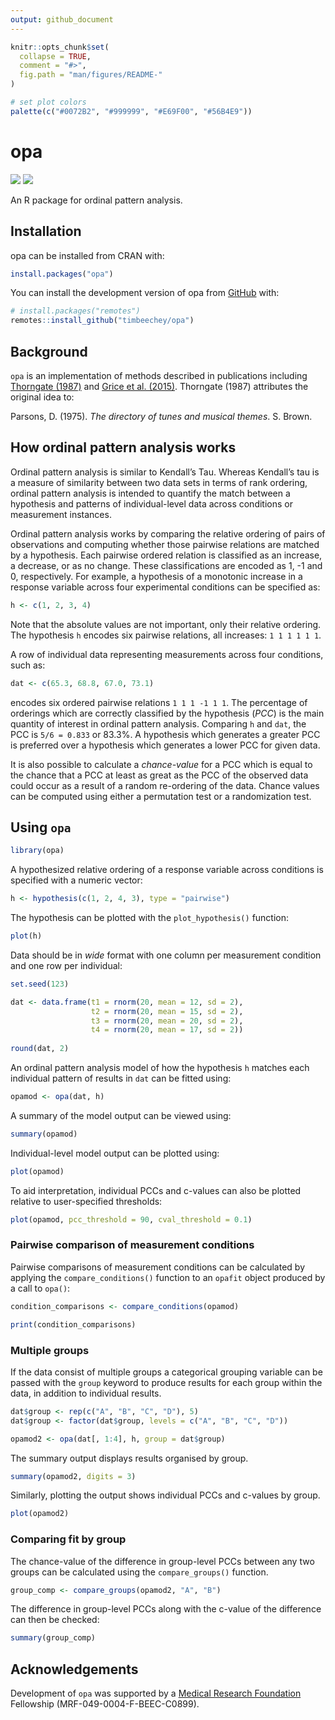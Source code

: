 ```yaml
---
output: github_document
---
```


<!-- README.md is generated from README.Rmd. Please edit that file -->

```r
knitr::opts_chunk$set(
  collapse = TRUE,
  comment = "#>",
  fig.path = "man/figures/README-"
)

# set plot colors
palette(c("#0072B2", "#999999", "#E69F00", "#56B4E9"))
```

# opa

<!-- badges: start -->
![](https://www.r-pkg.org/badges/version-ago/opa?color=orange)
![](https://cranlogs.r-pkg.org/badges/grand-total/opa) 
<!-- badges: end -->

An R package for ordinal pattern analysis.

## Installation

opa can be installed from CRAN with:

```r
install.packages("opa")
```

You can install the development version of opa from [GitHub](https://github.com/) with:

```r
# install.packages("remotes")
remotes::install_github("timbeechey/opa")
```

## Background

`opa` is an implementation of methods described in publications including [Thorngate (1987)](https://doi.org/10.1016/S0166-4115(08)60083-7) and [Grice et al. (2015)](https://doi.org/10.1177/2158244015604192). Thorngate (1987) attributes the original idea to:

Parsons, D. (1975). _The directory of tunes and musical themes_. S. Brown.

## How ordinal pattern analysis works

Ordinal pattern analysis is similar to Kendall's Tau. Whereas Kendall's tau is a measure of similarity between two data sets in terms of rank ordering, ordinal pattern analysis is intended to quantify the match between a hypothesis and patterns of individual-level data across conditions or measurement instances.

Ordinal pattern analysis works by comparing the relative ordering of pairs of observations and computing whether those pairwise relations are matched by a hypothesis. Each pairwise ordered relation is classified as an increase, a decrease, or as no change. These classifications are encoded as 1, -1 and 0, respectively. For example, a hypothesis of a monotonic increase in a response variable across four experimental conditions can be specified as:

```r
h <- c(1, 2, 3, 4)
```

Note that the absolute values are not important, only their relative ordering. The hypothesis `h` encodes six pairwise relations, all increases: `1 1 1 1 1 1`.

A row of individual data representing measurements across four conditions, such as:

```r
dat <- c(65.3, 68.8, 67.0, 73.1)
```

encodes six ordered pairwise relations `1 1 1 -1 1 1`. The percentage of orderings which are correctly classified by the hypothesis (_PCC_) is the main quantity of interest in ordinal pattern analysis. Comparing `h` and `dat`, the PCC is `5/6 = 0.833` or 83.3%. A hypothesis which generates a greater PCC is preferred over a hypothesis which generates a lower PCC for given data.

It is also possible to calculate a _chance-value_ for a PCC which is equal to the chance that a PCC at least as great as the PCC of the observed data could occur as a result of a random re-ordering of the data. Chance values can be computed using either a permutation test or a randomization test.

## Using `opa`

```r
library(opa)
```

A hypothesized relative ordering of a response variable across conditions is specified with a numeric vector:

```r
h <- hypothesis(c(1, 2, 4, 3), type = "pairwise")
```

The hypothesis can be plotted with the `plot_hypothesis()` function:

```r
plot(h)
```

Data should be in _wide_ format with one column per measurement condition and one row per individual:

```r
set.seed(123)

dat <- data.frame(t1 = rnorm(20, mean = 12, sd = 2),
                  t2 = rnorm(20, mean = 15, sd = 2),
                  t3 = rnorm(20, mean = 20, sd = 2),
                  t4 = rnorm(20, mean = 17, sd = 2))
                  
round(dat, 2)
```

An ordinal pattern analysis model of how the hypothesis `h` matches each individual pattern of results in `dat` can be fitted using:

```r
opamod <- opa(dat, h)
```

A summary of the model output can be viewed using:

```r
summary(opamod)
```

Individual-level model output can be plotted using:

```r
plot(opamod)
```

To aid interpretation, individual PCCs and c-values can also be plotted relative to user-specified thresholds:

```r
plot(opamod, pcc_threshold = 90, cval_threshold = 0.1)
```

### Pairwise comparison of measurement conditions

Pairwise comparisons of measurement conditions can be calculated by applying the `compare_conditions()` function to an `opafit` object produced by a call to `opa()`:

```r
condition_comparisons <- compare_conditions(opamod)

print(condition_comparisons)
```

### Multiple groups 

If the data consist of multiple groups a categorical grouping variable can be passed with the `group` keyword to produce results for each group within the data, in addition to individual results.

```r
dat$group <- rep(c("A", "B", "C", "D"), 5)
dat$group <- factor(dat$group, levels = c("A", "B", "C", "D"))

opamod2 <- opa(dat[, 1:4], h, group = dat$group)
```

The summary output displays results organised by group.

```r
summary(opamod2, digits = 3)
```

Similarly, plotting the output shows individual PCCs and c-values by group.

```r
plot(opamod2)
```

### Comparing fit by group

The chance-value of the difference in group-level PCCs between any two groups can be calculated using the `compare_groups()` function.

```r
group_comp <- compare_groups(opamod2, "A", "B")
```

The difference in group-level PCCs along with the c-value of the difference can then be checked:

```r
summary(group_comp)
```

## Acknowledgements

Development of `opa` was supported by a [Medical Research Foundation](https://www.medicalresearchfoundation.org.uk/) Fellowship (MRF-049-0004-F-BEEC-C0899).
